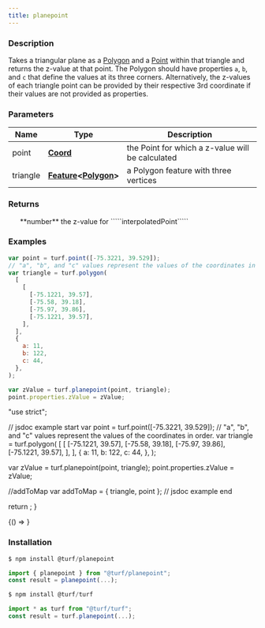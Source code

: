 ```yaml
---
title: planepoint
---
```



### Description

Takes a triangular plane as a [Polygon](https://tools.ietf.org/html/rfc7946#section-3.1.6)
and a [Point](https://tools.ietf.org/html/rfc7946#section-3.1.2) within that triangle and returns the z-value
at that point. The Polygon should have properties `a`, `b`, and `c`
that define the values at its three corners. Alternatively, the z-values
of each triangle point can be provided by their respective 3rd coordinate
if their values are not provided as properties.

### Parameters

| Name     | Type                                                                                                                          | Description                                      |
| -------- | ----------------------------------------------------------------------------------------------------------------------------- | ------------------------------------------------ |
| point    | **[Coord](https://tools.ietf.org/html/rfc7946#section-3.1.1)**                                                                | the Point for which a z-value will be calculated |
| triangle | **[Feature](https://tools.ietf.org/html/rfc7946#section-3.2)\<[Polygon](https://tools.ietf.org/html/rfc7946#section-3.1.6)>** | a Polygon feature with three vertices            |

### Returns

<ul>
  **number** the z-value for `````interpolatedPoint`````

</ul>

### Examples

```javascript
var point = turf.point([-75.3221, 39.529]);
// "a", "b", and "c" values represent the values of the coordinates in order.
var triangle = turf.polygon(
  [
    [
      [-75.1221, 39.57],
      [-75.58, 39.18],
      [-75.97, 39.86],
      [-75.1221, 39.57],
    ],
  ],
  {
    a: 11,
    b: 122,
    c: 44,
  },
);

var zValue = turf.planepoint(point, triangle);
point.properties.zValue = zValue;
```

  "use strict";

  // jsdoc example start
  var point = turf.point([-75.3221, 39.529]);
  // "a", "b", and "c" values represent the values of the coordinates in order.
  var triangle = turf.polygon(
    [
      [
        [-75.1221, 39.57],
        [-75.58, 39.18],
        [-75.97, 39.86],
        [-75.1221, 39.57],
      ],
    ],
    {
      a: 11,
      b: 122,
      c: 44,
    },
  );

  var zValue = turf.planepoint(point, triangle);
  point.properties.zValue = zValue;

  //addToMap
  var addToMap = { triangle, point };
  // jsdoc example end

  return <ExampleMap addToMap={addToMap} />;
}

<!-- prettier-ignore -->
<BrowserOnly>{() => <Map0 />}</BrowserOnly>

### Installation

```javascript
$ npm install @turf/planepoint

import { planepoint } from "@turf/planepoint";
const result = planepoint(...);
```

```javascript
$ npm install @turf/turf

import * as turf from "@turf/turf";
const result = turf.planepoint(...);
```
